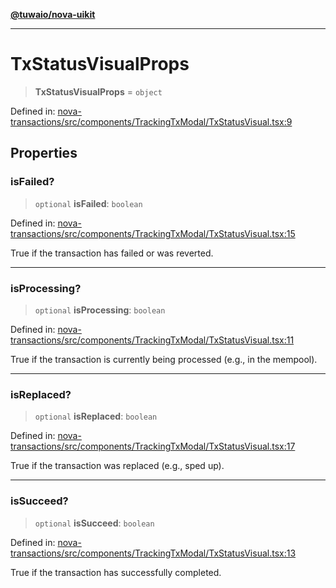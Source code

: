 [**@tuwaio/nova-uikit**](../../../README.md)

***

# TxStatusVisualProps

> **TxStatusVisualProps** = `object`

Defined in: [nova-transactions/src/components/TrackingTxModal/TxStatusVisual.tsx:9](https://github.com/TuwaIO/nova-uikit/blob/5275b21e4cfcca13146d3aad8d93d68998767c72/packages/nova-transactions/src/components/TrackingTxModal/TxStatusVisual.tsx#L9)

## Properties

### isFailed?

> `optional` **isFailed**: `boolean`

Defined in: [nova-transactions/src/components/TrackingTxModal/TxStatusVisual.tsx:15](https://github.com/TuwaIO/nova-uikit/blob/5275b21e4cfcca13146d3aad8d93d68998767c72/packages/nova-transactions/src/components/TrackingTxModal/TxStatusVisual.tsx#L15)

True if the transaction has failed or was reverted.

***

### isProcessing?

> `optional` **isProcessing**: `boolean`

Defined in: [nova-transactions/src/components/TrackingTxModal/TxStatusVisual.tsx:11](https://github.com/TuwaIO/nova-uikit/blob/5275b21e4cfcca13146d3aad8d93d68998767c72/packages/nova-transactions/src/components/TrackingTxModal/TxStatusVisual.tsx#L11)

True if the transaction is currently being processed (e.g., in the mempool).

***

### isReplaced?

> `optional` **isReplaced**: `boolean`

Defined in: [nova-transactions/src/components/TrackingTxModal/TxStatusVisual.tsx:17](https://github.com/TuwaIO/nova-uikit/blob/5275b21e4cfcca13146d3aad8d93d68998767c72/packages/nova-transactions/src/components/TrackingTxModal/TxStatusVisual.tsx#L17)

True if the transaction was replaced (e.g., sped up).

***

### isSucceed?

> `optional` **isSucceed**: `boolean`

Defined in: [nova-transactions/src/components/TrackingTxModal/TxStatusVisual.tsx:13](https://github.com/TuwaIO/nova-uikit/blob/5275b21e4cfcca13146d3aad8d93d68998767c72/packages/nova-transactions/src/components/TrackingTxModal/TxStatusVisual.tsx#L13)

True if the transaction has successfully completed.
